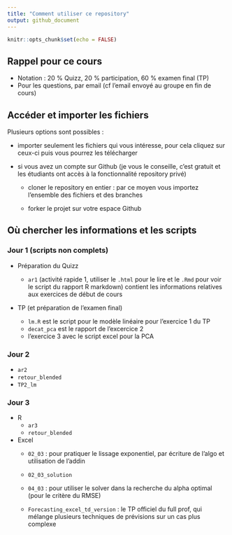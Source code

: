 ```yaml
---
title: "Comment utiliser ce repository"
output: github_document
---
```


```r
knitr::opts_chunk$set(echo = FALSE)
```

## Rappel pour ce cours

  * Notation : 20 % Quizz, 20 % participation, 60 % examen final (TP)
  * Pour les questions, par email (cf l'email envoyé au groupe en fin de cours)
  

## Accéder et importer les fichiers

Plusieurs options sont possibles :

  * importer seulement les fichiers qui vous intéresse, pour cela cliquez sur ceux-ci puis vous pourrez les télécharger
  
  * si vous avez un compte sur Github (je vous le conseille, c'est gratuit et les étudiants ont accès à la fonctionnalité repository privé)
  
    + cloner le repository en entier : par ce moyen vous importez l'ensemble des fichiers et des branches
  
    + forker le projet sur votre espace Github


## Où chercher les informations et les scripts


### Jour 1 (scripts non complets)

* Préparation du Quizz

  + `ar1` (activité rapide 1, utiliser le `.html` pour le lire et le `.Rmd` pour voir le script du rapport R markdown) contient les informations relatives aux exercices de début de cours

* TP (et préparation de l'examen final)

  + `lm.R` est le script pour le modèle linéaire pour l'exercice 1 du TP
  + `decat_pca` est le rapport de l'excercice 2
  + l'exercice 3 avec le script excel pour la PCA


### Jour 2

  + `ar2`
  + `retour_blended`
  + `TP2_lm`
  
  
### Jour 3

* R
  + `ar3`
  + `retour_blended`

* Excel
  + `02_03` : pour pratiquer le lissage exponentiel, par écriture de l'algo et utilisation de l'addin
  + `02_03_solution`
  + `04_03` : pour utiliser le solver dans la recherche du alpha optimal (pour le critère du RMSE)
  
  + `Forecasting_excel_td_version` : le TP officiel du full prof, qui mélange plusieurs techniques de prévisions sur un cas plus complexe 
